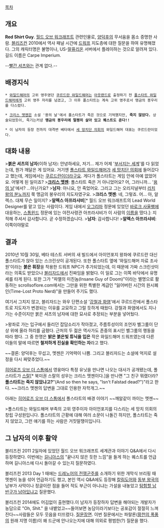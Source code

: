 [[목차]]

== 개요 ==
'''Red Shirt Guy'''. [[월드 오브 워크래프트]] 관련인물로, [[양덕후]]의 무서움을 몸소 증명한 사람. [[블리즈컨]] 2010에서 역사 패널 시간에 [[드워프(워크래프트)|드워프]] 지도층에 대한 질문을 하여 유명해졌다. 그의 캐릭터명은 불명이나, US-[[말퓨리온 스톰레이지|말퓨리온]] 서버에서 플레이하는 것으로 알려져 있다. 길드 이름은 Carpe Imperium.

--[[빨간 셔츠]]와는 관계 없다.--

== 배경지식 ==
 * [[와일드해머]]의 고위 영주였던 [[쿠르드란 와일드해머]]는 [[아웃랜드]]로 출정하기 전 [[폴스타트 와일드해머]]에게 고위 영주 자리를 넘겼고, 그 이후 폴스타트는 계속 고위 영주로서 맹금의 봉우리를 다스렸다.

 * [[크리스 멧젠]]은 소설 '용의 날'에서 폴스타트가 죽은 것으로 기억했지만, '''죽지 않았다.''' 상술되었듯이, 죽기는커녕 '''맹금의 봉우리에 멀쩡히 살아 있고 퀘스트도 준다!!'''

 * 이 남자의 등장 전까지 대격변 베타에서 [[세 망치단 의회]]의 와일드해머 대표는 쿠르드란이었다.

== 대화 내용 ==
{{{#!html
<div align="center"><iframe width="640" height="360" src="//www.youtube.com/embed/fFnGjyPYxjM" frameborder="0" allowfullscreen></iframe></div>
}}}

>'''붉은 셔츠의 남자'''(이하 남자): 안녕하세요, 저기... 제가 어제 '[[부서지는 세계: 대격변의 전조|부서지는 세계]]'를 다 읽었는데, 뭔가 깨달은 게 있어요. 거기엔 [[폴스타트 와일드해머]]가 [[세 망치단 의회]]에 들어갔다고 했는데, 게임에서는 [[쿠르드란 와일드해머|쿠르드란]]이더라구요. 게다가 폴스타트는 게임 안에 아예 없었어요. 어떻게 된 일이죠?
>'''[[크리스 멧젠]]''': 폴스타트 죽은 거 아니었어요? 어, 그러니까... '[[워크래프트: 드래곤의 날|용의 날]]'에서? ...아닌가요?
>'''남자''': 아니요, 안 죽었어요. 그리고 그는 오리지널부터 [[리치 왕의 분노]]까지 쭉 맹금의 봉우리의 지도자였구요.
>'''크리스 멧젠''': 네, 그렇죠. 어... 아, 알렉스. 대체 무슨 일이지?
>'''알렉스 아프라샤비'''[* 월드 오브 워크래프트의 Lead World Designer를 맡고 있는 사람이다. 게임 내에서 [[오그리마]] 정문에 있었던 [[바로크 사울팽]]에 대응하는, [[스톰윈드]] 정문에 있는 야전사령관 아프라샤비가 이 사람의 [[이름]]을 땄다.]: 지적해 주셔서 감사합니다. 곧 수정하겠습니다.
>'''남자''': 감사합니다!
>'''알렉스 아프라샤비''': 이쪽이야말로

== 결과 ==
2010년 10월 30일, 베타 테스트 서버의 새 빌드에서 아이언포지 왕좌에 쿠르드란 대신 폴스타트가 앉아 있는 스크린샷이 공개된다. 또한 폴스타트 옆에 '와일드해머 자료 조사원'이라는 '''붉은 휘장'''을 착용한 드워프 NPC가 추가되었는데, 이 때문에 가짜 스크린샷이라는 의혹도 받았으나 [[블리자드 엔터테인먼트|블리자드]]에서 진짜임을 밝혔다. 이 일로 그는 이쪽 바닥에서 유명세를 타게 된다. 또한 그가 "파멸의 미친놈(Insane Guy of Doom)"이라는 별명으로 활동하는 scrollsoflore.com에서는 그만을 위한 특별한 계급인 "잃어버린 시간의 원시폐인(Time-Lost Proto Nerd)"을 만들어 주기도 했다.

여기서 그치지 않고, 블리자드는 와우 단편소설 '[http://kr.battle.net/wow/ko/game/lore/leader-story/the-council-of-three-hammers/1#readmode 강철과 화염]'에서 쿠르드란에서 폴스타트로 지도자가 변경되는 이유를 교묘하고 그럴 듯하게 때웠다. 강철과 화염에서도 지나가는 수준이지만 붉은 셔츠의 남자에 대한 묘사로 추정되는 부분을 넣어뒀다.

>왕좌로 가는 입구에서 들리던 잡담소리가 작아졌고, 주름투성이의 조언자 벨그룸이 단상 위에 올라 허리를 굽혔다. 근처의 두 젊은 역사가도 존중의 표시인 벨그룸의 행동을 따라 했다. 그 중 한명은 '''밝은 붉은빛 튜닉을 입은''' 작은 와일드해머 드워프였는데 다른 이들의 말에 따르면 '''철저하게 진실을 확인하는 자'''라고 했다.

~~결론: 양덕후는 무섭고, 멧젠은 기억력이 나쁨. 그리고 블리자드는 소설에 억지로 설정을 다시 짜맞추었다.~~

[[히어로즈 오브 더 스톰]]에서 영웅마다 특정 유닛을 만나면 나오는 대사가 공개됐는데, 폴스타트가 [[스랄]][* 북미권 스랄의 성우는 크리스 멧젠이다.]을 만나면 "그 친구 뭐랬더라? '''폴스타트는 죽지 않았냐고?'''"(And so then he says, "Isn't Falstad dead?")"라고 한다. ~~크리스 멧젠의 답변을 그대로 인용한 자학개그.~~

아래는 [[히어로즈 오브 더 스톰]]에서 폴스타트의 배경 이야기 ~~깨알같이 까이는 멧젠~~

>폴스타트는 와일드해머 부족의 고위 영주이자 아이언포지를 다스리는 세 망치 의회의 창립 구성원입니다. 폴스타트의 근황에 대해 여러 소문이 나돌긴 하지만, 폴스타트는 죽지 않았고, 그런 얘기를 하는 사람은 거짓말쟁이입니다.
== 그 남자의 이후 활약 ==
블리즈컨 2011 2일차에 있었던 월드 오브 워크래프트 세계관과 이야기 Q&A에서 다시 등장하였다. 이번에는 [[길니아스]]의 "끝나지 않은 듯한 느낌"을 들게 하는 퀘스트를 언급하며 길니아스에 다시 돌아갈 수 있는지 질문하였다.

블리즈컨 2013 Day 1 때에는 [[드레노어의 전쟁군주]]를 소개하기 위한 개막식 브리핑 때 멧젠이 농을 섞어 언급하기도 했고, 본인 역시 Q&A에도 등장해 [[칼림도어]]와 [[동부 왕국]]의 남부가 사막이나 정글이란 점을 들어 적도 부근이 아니냐는 가설을 내놓았고 [[판다리아|탐험할 남반구가 남아있냐]]고 질문했다.

블리즈컨 2014에도 어김없이 출현했다.이 남자가 등장하자 답변을 해야되는 개발자가 농담으로 "Oh, Shit." 을 내뱉었고~~들어보면 농담이라기보다는 공포감이 절절히 느껴진다~~사람들은 모두 웃음을 터뜨렸다. [http://www.youtube.com/watch?v=jikLBdx5Utc 질문장면]. 이번 질문에서는 파랄론([[황천의 폭풍]]의 원래 지명 이름)이 왜 드군에 안나오는지에 대해 의외로 평범한(?) 질문을 했다.

